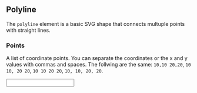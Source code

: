 
## Polyline

The `polyline` element is a basic SVG shape that connects multuple points with straight lines.

### Points

A list of coordinate points. You can separate the coordinates or the x and y values with commas and spaces. The follwing are the same: `10,10 20,20`, `10 10, 20 20`, `10 10 20 20`, `10, 10, 20, 20`.

<InputWrapper>
  <Input client:idle feature="polyline" property="points" type="textarea" />
</InputWrapper>

<Styling />
